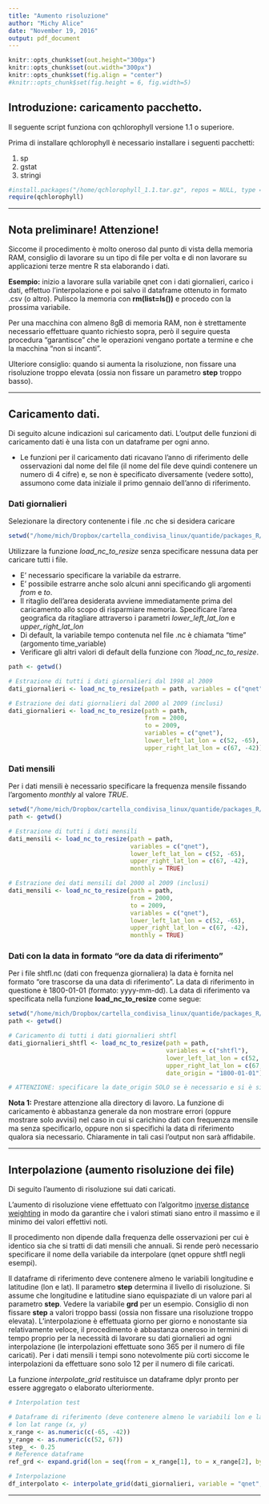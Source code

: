 ```yaml
---
title: "Aumento risoluzione"
author: "Michy Alice"
date: "November 19, 2016"
output: pdf_document
---
```


```r
knitr::opts_chunk$set(out.height="300px")
knitr::opts_chunk$set(out.width="300px")
knitr::opts_chunk$set(fig.align = "center")
#knitr::opts_chunk$set(fig.height = 6, fig.width=5)
```

## Introduzione: caricamento pacchetto.

Il seguente script funziona con qchlorophyll versione 1.1 o superiore.

Prima di installare qchlorophyll è necessario installare i seguenti pacchetti:

1. sp
2. gstat
3. stringi

```r
#install.packages("/home/qchlorophyll_1.1.tar.gz", repos = NULL, type = "source")
require(qchlorophyll)
```

---

## Nota preliminare! Attenzione!

Siccome il procedimento è molto oneroso dal punto di vista della memoria RAM, consiglio di lavorare su un tipo di file per volta e di non lavorare su applicazioni terze mentre R sta elaborando i dati.

**Esempio:** inizio a lavorare sulla variabile qnet con i dati giornalieri, carico i dati, effettuo l'interpolazione e poi salvo il dataframe ottenuto in formato .csv (o altro). Pulisco la memoria con **rm(list=ls())** e procedo con la prossima variabile.

Per una macchina con almeno 8gB di memoria RAM, non è strettamente necessario effettuare quanto richiesto sopra, però il seguire questa procedura "garantisce" che le operazioni vengano portate a termine e che la macchina "non si incanti".

Ulteriore consiglio: quando si aumenta la risoluzione, non fissare una risoluzione troppo elevata (ossia non fissare un parametro **step** troppo basso).

---

## Caricamento dati.

Di seguito alcune indicazioni sul caricamento dati. L'output delle funzioni di caricamento dati è una lista con un dataframe per ogni anno.

- Le funzioni per il caricamento dati ricavano l'anno di riferimento delle osservazioni dal nome del file (il nome del file deve quindi contenere un numero di 4 cifre) e, se non è specificato diversamente (vedere sotto), assumono come data iniziale il primo gennaio dell'anno di riferimento.

### Dati giornalieri

Selezionare la directory contenente i file .nc che si desidera caricare

```r
setwd("/home/mich/Dropbox/cartella_condivisa_linux/quantide/packages_R/qchlorophyll_/dati/nuovo_lavoro/NHF/daily")
```

Utilizzare la funzione *load_nc_to_resize* senza specificare nessuna data per caricare tutti i file.

- E' necessario specificare la variabile da estrarre.
- E' possibile estrarre anche solo alcuni anni specificando gli argomenti *from* e *to*.
- Il ritaglio dell'area desiderata avviene immediatamente prima del caricamento allo scopo di risparmiare memoria. Specificare l'area geografica da ritagliare attraverso i parametri *lower_left_lat_lon* e *upper_right_lat_lon*
- Di default, la variabile tempo contenuta nel file .nc è chiamata "time" (argomento time_variable)
- Verificare gli altri valori di default della funzione con *?load_nc_to_resize*.

```r
path <- getwd()

# Estrazione di tutti i dati giornalieri dal 1998 al 2009
dati_giornalieri <- load_nc_to_resize(path = path, variables = c("qnet"))

# Estrazione dei dati giornalieri dal 2000 al 2009 (inclusi)
dati_giornalieri <- load_nc_to_resize(path = path,
                                      from = 2000,
                                      to = 2009,
                                      variables = c("qnet"),
                                      lower_left_lat_lon = c(52, -65),
                                      upper_right_lat_lon = c(67, -42))
```

### Dati mensili

Per i dati mensili è necessario specificare la frequenza mensile fissando l'argomento *monthly* al valore *TRUE*.

```r
setwd("/home/mich/Dropbox/cartella_condivisa_linux/quantide/packages_R/qchlorophyll_/dati/nuovo_lavoro/NHF/monthly")
path <- getwd()

# Estrazione di tutti i dati mensili
dati_mensili <- load_nc_to_resize(path = path,
                                  variables = c("qnet"),
                                  lower_left_lat_lon = c(52, -65),
                                  upper_right_lat_lon = c(67, -42),
                                  monthly = TRUE)

# Estrazione dei dati mensili dal 2000 al 2009 (inclusi)
dati_mensili <- load_nc_to_resize(path = path,
                                  from = 2000,
                                  to = 2009,
                                  variables = c("qnet"),
                                  lower_left_lat_lon = c(52, -65),
                                  upper_right_lat_lon = c(67, -42),
                                  monthly = TRUE)
```

### Dati con la data in formato "ore da data di riferimento"

Per i file shtfl.nc (dati con frequenza giornaliera) la data è fornita nel formato "ore trascorse da una data di riferimento". La data di riferimento in questione è 1800-01-01 (formato: yyyy-mm-dd). La data di riferimento va specificata nella funzione **load_nc_to_resize** come segue:

```r
setwd("/home/mich/Dropbox/cartella_condivisa_linux/quantide/packages_R/qchlorophyll_/dati/nuovo_lavoro/NHF/shf")
path <- getwd()

# Caricamento di tutti i dati giornalieri shtfl
dati_giornalieri_shtfl <- load_nc_to_resize(path = path,
                                            variables = c("shtfl"),
                                            lower_left_lat_lon = c(52, -65),
                                            upper_right_lat_lon = c(67, -42),
                                            date_origin = "1800-01-01")

# ATTENZIONE: specificare la date_origin SOLO se è necessario e si è sicuri che il formato della data nel file .nc sia "ore trascorse da una data di riferimento". In caso queste ipotesi non siano verificate, la funzione porterà a termine il suo compito, restituendo dei valori arbitrari di data, mese e anno.
```

**Nota 1:** Prestare attenzione alla directory di lavoro. La funzione di caricamento è abbastanza generale da non mostrare errori (oppure mostrare solo avvisi) nel caso in cui si carichino dati con frequenza mensile ma senza specificarlo, oppure non si specifichi la data di riferimento qualora sia necessario. Chiaramente in tali casi l'output non sarà affidabile.

---

## Interpolazione (aumento risoluzione dei file)

Di seguito l'aumento di risoluzione sui dati caricati.

L'aumento di risoluzione viene effettuato con l'algoritmo [inverse distance weighting](https://en.wikipedia.org/wiki/Inverse_distance_weighting) in modo da garantire che i valori stimati siano entro il massimo e il minimo dei valori effettivi noti.

Il procedimento non dipende dalla frequenza delle osservazioni per cui è identico sia che si tratti di dati mensili che annuali. Si rende però necessario specificare il nome della variabile da interpolare (qnet oppure shtfl negli esempi).

Il dataframe di riferimento deve contenere almeno le variabili longitudine e latitudine (lon e lat). Il parametro **step** determina il livello di risoluzione. Si assume che longitudine e latitudine siano equispaziate di un valore pari al parametro **step**. Vedere la variabile **grd** per un esempio. Consiglio di non fissare **step** a valori troppo bassi (ossia non fissare una risoluzione troppo elevata). L'interpolazione è effettuata giorno per giorno e nonostante sia relativamente veloce, il procedimento è abbastanza oneroso in termini di tempo proprio per la necessità di lavorare su dati giornalieri ad ogni interpolazione (le interpolazioni effettuate sono 365 per il numero di file caricati). Per i dati mensili i tempi sono notevolmente più corti siccome le interpolazioni da effettuare sono solo 12 per il numero di file caricati.

La funzione *interpolate_grid* restituisce un dataframe dplyr pronto per essere aggregato o elaborato ulteriormente.

```r
# Interpolation test

# Dataframe di riferimento (deve contenere almeno le variabili lon e lat)
# lon lat range (x, y)
x_range <- as.numeric(c(-65, -42))
y_range <- as.numeric(c(52, 67))
step_ <- 0.25
# Reference dataframe
ref_grd <- expand.grid(lon = seq(from = x_range[1], to = x_range[2], by = step_), lat = seq(from = y_range[1], to = y_range[2], by = step_))

# Interpolazione
df_interpolato <- interpolate_grid(dati_giornalieri, variable = "qnet", step = 0.25, reference_df = ref_grd)
```

---
